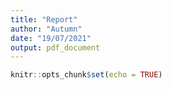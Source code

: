 ```yaml
---
title: "Report"
author: "Autumn"
date: "19/07/2021"
output: pdf_document
---
```


```r
knitr::opts_chunk$set(echo = TRUE)
```


